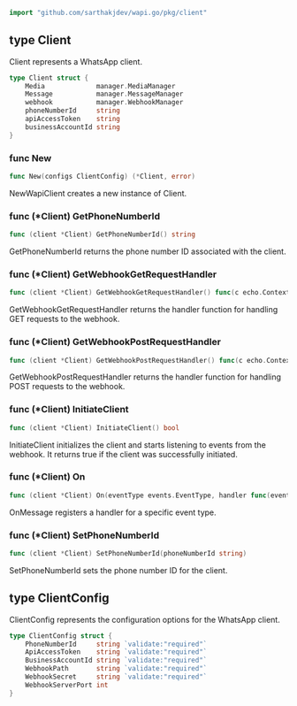 ```go
import "github.com/sarthakjdev/wapi.go/pkg/client"
```



<a name="Client"></a>
## type Client

Client represents a WhatsApp client.

```go
type Client struct {
    Media             manager.MediaManager
    Message           manager.MessageManager
    webhook           manager.WebhookManager
    phoneNumberId     string
    apiAccessToken    string
    businessAccountId string
}
```

<a name="New"></a>
### func New

```go
func New(configs ClientConfig) (*Client, error)
```

NewWapiClient creates a new instance of Client.

<a name="Client.GetPhoneNumberId"></a>
### func \(\*Client\) GetPhoneNumberId

```go
func (client *Client) GetPhoneNumberId() string
```

GetPhoneNumberId returns the phone number ID associated with the client.

<a name="Client.GetWebhookGetRequestHandler"></a>
### func \(\*Client\) GetWebhookGetRequestHandler

```go
func (client *Client) GetWebhookGetRequestHandler() func(c echo.Context) error
```

GetWebhookGetRequestHandler returns the handler function for handling GET requests to the webhook.

<a name="Client.GetWebhookPostRequestHandler"></a>
### func \(\*Client\) GetWebhookPostRequestHandler

```go
func (client *Client) GetWebhookPostRequestHandler() func(c echo.Context) error
```

GetWebhookPostRequestHandler returns the handler function for handling POST requests to the webhook.

<a name="Client.InitiateClient"></a>
### func \(\*Client\) InitiateClient

```go
func (client *Client) InitiateClient() bool
```

InitiateClient initializes the client and starts listening to events from the webhook. It returns true if the client was successfully initiated.

<a name="Client.On"></a>
### func \(\*Client\) On

```go
func (client *Client) On(eventType events.EventType, handler func(events.BaseEvent))
```

OnMessage registers a handler for a specific event type.

<a name="Client.SetPhoneNumberId"></a>
### func \(\*Client\) SetPhoneNumberId

```go
func (client *Client) SetPhoneNumberId(phoneNumberId string)
```

SetPhoneNumberId sets the phone number ID for the client.

<a name="ClientConfig"></a>
## type ClientConfig

ClientConfig represents the configuration options for the WhatsApp client.

```go
type ClientConfig struct {
    PhoneNumberId     string `validate:"required"`
    ApiAccessToken    string `validate:"required"`
    BusinessAccountId string `validate:"required"`
    WebhookPath       string `validate:"required"`
    WebhookSecret     string `validate:"required"`
    WebhookServerPort int
}
```

